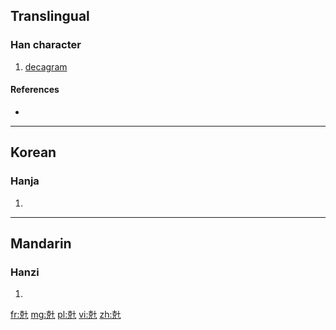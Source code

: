 ==Translingual==

===Han character===
{{Han char|rn=10|rad=儿|as=07|sn=9|four=4421<sub>0</sub>|canj=十山十 (JUJ)|ids=⿺[[克]][[十]]}}

# [[decagram]]

====References====
* {{Han ref|kx=0125.171|dkj=01380|dj=0265.200|hdz=10273.081|uh=5159|ud=20825|bh=A259|bd=41561}}

----

==Korean==

===Hanja===
{{ko-hanja|hangeul=십|rv=sip|mr=sip}}

# {{defn|lang=ko|sort=儿07}}

----

==Mandarin==

===Hanzi===
{{cmn-hanzi|pin=[[shì2ke]] (shi2ke4)|wg=<sup>4</sup>}}

# {{defn|lang=cmn|sort=儿07}}

[[fr:兙]]
[[mg:兙]]
[[pl:兙]]
[[vi:兙]]
[[zh:兙]]